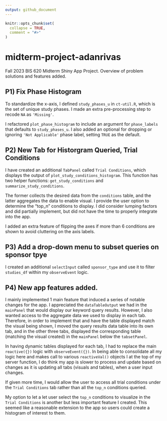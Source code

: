 ```yaml
---
output: github_document
---
```


```r
knitr::opts_chunk$set(
  collapse = TRUE,
  comment = "#>"
)
```

# midterm-project-adanrivas

Fall 2023 BIS 620 Midterm Shiny App Project. Overview of problem solutions and features added.

## P1) Fix Phase Histogram

To standardize the x-axis, I defined `study_phases_u` in `ct-util.R`, which is the
set of unique study phases. I made an extra pre-processing step to recode `NA` as
`'Missing'`.

I refactored `plot_phase_histogram` to include an argument for `phase_labels` that 
defaults to `study_phases_u`. I also added an optional for dropping or ignoring
`'Not Applicable'` phase label, setting `TRUE` as the default.

## P2) New Tab for Historgram Queried, Trial Conditions

I have created an additional `TabPanel` called `Trial Conditions`, which displays the 
output of `plot_study_conditions_histogram`. This function has two helper functions:
`get_study_conditions` and `summarize_study_conditions`.

The former collects the desired data from the `conditions` table, and the latter 
aggregates the data to enable visual. I provide the user option to determine the "top_n"
conditions to display. I did consider lumping factors and did partially implement, 
but did not have the time to properly integrate into the app.

I added an extra feature of flipping the axes if more than 6 conditions are shown to avoid
cluttering on the axis labels.


## P3) Add a drop-down menu to subset queries on sponsor tpye
I created an additional `selectInput` called `sponsor_type` and use it to filter
`studies_df` within my `observeEvent` logic.


## P4) New app features added.
I mainly implemented 1 main feature that induced a series of notable changes for the app.
I appreciated the `dataTableOutput` we had in the `mainPanel` that would display our keyword
query results. However, I also wanted access to the aggregate data we used to display in each
tab. Therefore, in order to implement that and have the table displayed match the visual being shown,
I moved the query results data table into its own tab, and in the other three tabs, displayed
the corresponding table (matching the visual created) in the `mainPanel` below the `tabsetPanel`.

In having dynamic tables displayed for each tab, I had to replace the main `reactive({})` logic
with `observeEvent({})`. In being able to consolidate all my logic here and makes call to
various `reactiveVal()` objects I at the top of my server function, I do think my app is slower
to process and update based on changes as it is updating all tabs (visuals and tables), when a user
input changes.

If given more time, I would allow the user to access all trial conditions under the `Trial Conditions`
tab rather than all the `top_n` conditions queried.

My option to let a let user select the `top_n` conditions to visualize in the `Trial Conditions` is
another but less important feature I created. This seemed like a reasonable extension to the app
so users could create a histogram of interest to them.
